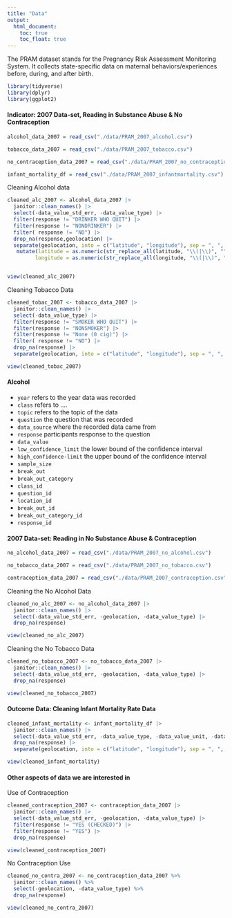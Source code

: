 ```yaml
---
title: "Data"
output: 
  html_document:
    toc: true
    toc_float: true
---
```


The PRAM dataset stands for the Pregnancy Risk Assessment Monitoring System. It collects state-specific data on maternal behaviors/experiences before, during, and after birth.

```r
library(tidyverse)
library(dplyr)
library(ggplot2)
```

#### Indicator: 2007 Data-set, Reading in Substance Abuse & No Contraception

```r
alcohol_data_2007 = read_csv("./data/PRAM_2007_alcohol.csv")

tobacco_data_2007 = read_csv("./data/PRAM_2007_tobacco.csv")

no_contraception_data_2007 = read_csv("./data/PRAM_2007_no_contraception.csv")

infant_mortality_df = read_csv("./data/PRAM_2007_infantmortality.csv")
```

Cleaning Alcohol data 

```r
cleaned_alc_2007 <- alcohol_data_2007 |>
  janitor::clean_names() |>
  select(-data_value_std_err, -data_value_type) |>
  filter(response != "DRINKER WHO QUIT") |>
  filter(response != "NONDRINKER") |>
  filter( response != "NO") |>
  drop_na(response,geolocation) |>
  separate(geolocation, into = c("latitude", "longitude"), sep = ", ", convert = TRUE) |>
   mutate(latitude = as.numeric(str_replace_all(latitude, "\\(|\\)", "")),  # Convert to numeric and remove parentheses
         longitude = as.numeric(str_replace_all(longitude, "\\(|\\)", "")))  # Convert to numeric and remove parentheses


view(cleaned_alc_2007)
```

Cleaning Tobacco Data

```r
cleaned_tobac_2007 <- tobacco_data_2007 |>
  janitor::clean_names() |>
  select(-data_value_type) |>
  filter(response != "SMOKER WHO QUIT") |>
  filter(response != "NONSMOKER") |>
  filter(response != "None (0 cig)") |>
  filter( response != "NO") |>
  drop_na(response) |>
  separate(geolocation, into = c("latitude", "longitude"), sep = ", ", convert = TRUE)

view(cleaned_tobac_2007)
```

#### Alcohol

- `year`  refers to the year data was recorded
- `class` refers to ....
- `topic` refers to the topic of the data
- `question` the question that was recorded 
- `data_source` where the recorded data came from
- `response` participants response to the question 
- `data_value` 
- `low_confidence_limit` the lower bound of the confidence interval 
- `high_confidence-limit` the upper bound of the confidence interval
- `sample_size`
- `break_out`
- `break_out_category`
- `class_id`
- `question_id`
- `location_id`
- `break_out_id`
- `break_out_category_id`
- `response_id`

#### 2007 Data-set: Reading in No Substance Abuse & Contraception


```r
no_alcohol_data_2007 = read_csv("./data/PRAM_2007_no_alcohol.csv")

no_tobacco_data_2007 = read_csv("./data/PRAM_2007_no_tobacco.csv")

contraception_data_2007 = read_csv("./data/PRAM_2007_contraception.csv")
```

Cleaning the No Alcohol Data

```r
cleaned_no_alc_2007 <- no_alcohol_data_2007 |>
  janitor::clean_names() |>
  select(-data_value_std_err, -geolocation, -data_value_type) |>
  drop_na(response)

view(cleaned_no_alc_2007)
```

Cleaning the No Tobacco Data

```r
cleaned_no_tobacco_2007 <- no_tobacco_data_2007 |>
  janitor::clean_names() |>
  select(-data_value_std_err, -geolocation, -data_value_type) |>
  drop_na(response)

view(cleaned_no_tobacco_2007)
```

#### Outcome Data: Cleaning Infant Mortality Rate Data

```r

cleaned_infant_mortality <- infant_mortality_df |>
  janitor::clean_names() |>
  select(-data_value_std_err, -data_value_type, -data_value_unit, -data_value_footnote_symbol, -data_value_footnote) |>
  drop_na(response) |>
  separate(geolocation, into = c("latitude", "longitude"), sep = ", ", convert = TRUE)

view(cleaned_infant_mortality)

```

#### Other aspects of data we are interested in 

Use of Contraception

```r
cleaned_contraception_2007 <- contraception_data_2007 |>
  janitor::clean_names() |>
  select(-data_value_std_err, -geolocation, -data_value_type) |>
  filter(response != "YES (CHECKED)") |>
  filter(response != "YES") |>
  drop_na(response)

view(cleaned_contraception_2007)
```

No Contraception Use

```r
cleaned_no_contra_2007 <- no_contraception_data_2007 %>%
  janitor::clean_names() %>%
  select(-geolocation, -data_value_type) %>%
  drop_na(response)

view(cleaned_no_contra_2007)
```



